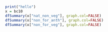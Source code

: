 ```r
print("hello")
x = bc10
dfSummary(x["nat_non_veg"], graph.col=FALSE)
dfSummary(x["non_for_anth"], graph.col=FALSE)
dfSummary(x["non_for_veg"], graph.col=FALSE)
```
